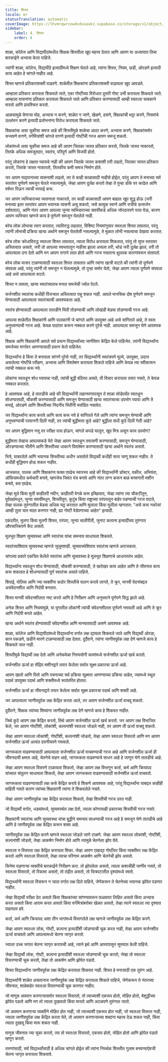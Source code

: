 ```yaml
---
title: शिस्त
locale: mr
statusTranslation: automatic
coverImage: https://lhvmrqwrcowdvduuaukz.supabase.co/storage/v1/object/public/strapi-uploads/small_cover-educacion-fundamental.webp-2d51a7828a2b1309555be27f7e2a61a0.webp
sidebar:
    label: 4. शिस्त
    order: 4
---
```

शाळा, कॉलेज आणि विद्यापीठांमधील शिक्षक शिस्तीला खूप महत्त्व देतात आणि आपण या अध्यायात तिचा बारकाईने अभ्यास केला पाहिजे.

ज्यांनी शाळा, कॉलेज, विद्यापीठे इत्यादींमध्ये शिक्षण घेतले आहे, त्यांना शिस्त, नियम, छडी, ओरडणे इत्यादी काय आहेत हे चांगले माहीत आहे.

शिस्त म्हणजे प्रतिकारशक्ती वाढवणे. शाळेतील शिक्षकांना प्रतिकारशक्ती वाढायला खूप आवडते.

आम्हाला प्रतिकार करायला शिकवले जाते, एका गोष्टीच्या विरोधात दुसरी गोष्ट उभी करायला शिकवले जाते. आम्हाला वासनांना प्रतिकार करायला शिकवले जाते आणि प्रतिकार करण्यासाठी आम्ही स्वतःला चाबकाने मारतो आणि प्रायश्चित्त करतो.

आळसामुळे येणाऱ्या मोह, अभ्यास न करणे, शाळेत न जाणे, खेळणे, हसणे, शिक्षकांची थट्टा करणे, नियमांचे उल्लंघन करणे इत्यादी प्रलोभनांना विरोध करायला शिकवले जाते.

शिक्षकांचा असा चुकीचा समज आहे की शिस्तीमुळे शाळेचा आदर करणे, अभ्यास करणे, शिक्षकांसमोर सभ्यपणे वागणे, वर्गमित्रांशी चांगले वागणे इत्यादी गोष्टींची गरज आपण समजू शकतो.

लोकांमध्ये असा चुकीचा समज आहे की आपण जितका जास्त प्रतिकार करतो, जितके जास्त नाकारतो, तितके अधिक समजूतदार, स्वतंत्र, परिपूर्ण आणि विजयी होतो.

परंतु लोकांना हे लक्षात घ्यायचे नाही की आपण जितके जास्त कशाशी तरी लढतो, जितका जास्त प्रतिकार करतो, जितके जास्त नाकारतो, तितकीच कमी समज निर्माण होते.

जर आपण मद्यपानाच्या व्यसनाशी लढलो, तर ते काही काळासाठी नाहीसे होईल, परंतु आपण ते मनाच्या सर्व स्तरांवर पूर्णपणे समजून घेतले नसल्यामुळे, जेव्हा आपण दुर्लक्ष करतो तेव्हा ते पुन्हा डोके वर काढेल आणि वर्षभर पिऊन त्याची भरपाई करू.

जर आपण व्यभिचाराच्या व्यसनाला नाकारले, तर काही काळासाठी आपण बाह्यतः खूप शुद्ध होऊ (जरी मनाच्या इतर स्तरांवर आपण भयानक व्यसनी असू शकतो, जसे कामुक स्वप्ने आणि रात्रीचे उत्सर्जन दर्शवतात), आणि नंतर आपण आपल्या जुन्या व्यभिचाराच्या सवयींकडे अधिक जोरदारपणे परत येऊ, कारण आपण व्यभिचार म्हणजे काय हे पूर्णपणे समजून घेतलेले नाही.

बरेच लोक लोभाचा त्याग करतात, त्याविरुद्ध लढतात, विशिष्ट नियमांनुसार स्वतःला शिस्त लावतात, परंतु त्यांनी लोभाची प्रक्रिया खऱ्या अर्थाने समजून घेतलेली नसल्यामुळे, ते मुळात लोभी नसल्याचा देखावा करतात.

बरेच लोक क्रोधाविरुद्ध स्वतःला शिस्त लावतात, त्याला विरोध करायला शिकतात, परंतु तो सुप्त स्तरावर अस्तित्वात असतो, जरी तो आपल्या स्वभावातून नाहीसा झाला असला तरी, थोडं जरी दुर्लक्ष झालं, तरी तो आपल्याला दगा देतो आणि मग आपण रागाने लाल होतो आणि गरज नसताना क्षुल्लक कारणांवरून संतापतो.

बरेच लोक मत्सर टाळण्यासाठी स्वतःला शिस्त लावतात आणि त्यांना खात्री वाटते की त्यांनी तो पूर्णपणे संपवला आहे, परंतु त्यांनी तो समजून न घेतल्यामुळे, तो पुन्हा समोर येतो, जेव्हा आपण त्याला पूर्णपणे संपवला आहे असे आपल्याला वाटते.

शिस्त न लावता, खऱ्या स्वातंत्र्यातच मनात समजेची ज्योत पेटते.

सर्जनशील स्वातंत्र्य कधीही पिंजऱ्यात अस्तित्वात राहू शकत नाही. आपले मानसिक दोष पूर्णपणे समजून घेण्यासाठी आपल्याला स्वातंत्र्याची आवश्यकता आहे.

स्वतंत्र होण्यासाठी आपल्याला तातडीने भिंती तोडण्याची आणि लोखंडी बेड्या तोडण्याची गरज आहे.

आपल्या शाळेतील शिक्षकांनी आणि पालकांनी जे चांगले आणि उपयुक्त आहे असे सांगितले आहे, ते स्वतः अनुभवण्याची गरज आहे. केवळ पाठांतर करून नक्कल करणे पुरेसे नाही. आपल्याला समजून घेणे आवश्यक आहे.

शिक्षक आणि शिक्षकांनी आपले सर्व प्रयत्न विद्यार्थ्यांच्या जाणीवेवर केंद्रित केले पाहिजेत. त्यांनी विद्यार्थ्यांना समजेच्या मार्गावर आणण्यासाठी प्रयत्न केले पाहिजेत.

विद्यार्थ्यांना हे किंवा ते बनायला सांगणे पुरेसे नाही, तर विद्यार्थ्यांनी स्वतंत्रपणे मूल्ये, उपयुक्त, उदात्त असलेल्या गोष्टींचे परीक्षण, अभ्यास आणि विश्लेषण करायला शिकले पाहिजे आणि केवळ त्या स्वीकारून त्यांची नक्कल करू नये.

लोकांना स्वतःहून शोध घ्यायचा नाही, त्यांची बुद्धी बंदिस्त असते, ती विचार करायला तयार नसते, ते केवळ नक्कल करतात.

हे आवश्यक आहे, हे तातडीचे आहे की विद्यार्थ्यांनी लहानपणापासून ते शाळा सोडेपर्यंत स्वतःहून शोधण्यासाठी, चौकशी करण्यासाठी आणि समजून घेण्यासाठी खऱ्या स्वातंत्र्याचा उपभोग घ्यावा आणि ते मनाई, ओरडणे आणि शिस्तीच्या निंदनीय भिंतींनी मर्यादित नसावेत.

जर विद्यार्थ्यांना काय करावे आणि काय करू नये हे सांगितले गेले आणि त्यांना समजून घेण्याची आणि अनुभवण्याची परवानगी दिली नाही, तर त्यांची बुद्धीमत्ता कुठे आहे? बुद्धीला संधी कुठे दिली गेली आहे?

जर आपण बुद्धिमान नसू तर परीक्षा पास होऊन, चांगले कपडे घालून, खूप मित्र असून काय उपयोग?

बुद्धीमत्ता तेव्हाच आपल्याकडे येते जेव्हा आपण स्वतःहून तपासणी करण्यासाठी, समजून घेण्यासाठी, ओरडण्याच्या भीतीने आणि शिस्तीच्या धाकाने विश्लेषण करण्यासाठी खऱ्या अर्थाने स्वतंत्र असतो.

भित्रे, घाबरलेले आणि भयानक शिस्तीच्या अधीन असलेले विद्यार्थी कधीही सत्य जाणू शकत नाहीत. ते कधीही बुद्धिमान होऊ शकत नाहीत.

आजकाल, पालक आणि शिक्षकांना फक्त एवढेच स्वारस्य आहे की विद्यार्थ्यांनी डॉक्टर, वकील, अभियंता, ऑफिसमधील कर्मचारी बनावे, म्हणजेच जिवंत यंत्र बनावे आणि नंतर लग्न करून बाळं बनवणारी मशीन बनावे, बस एवढेच.

जेव्हा मुले किंवा मुली काहीतरी नवीन, काहीतरी वेगळे करू इच्छितात, जेव्हा त्यांना त्या चौकटीतून, पूर्वग्रहांमधून, जुन्या सवयींमधून, शिस्तीतून, कुटुंब किंवा राष्ट्राच्या परंपरातून बाहेर पडण्याची गरज वाटते, तेव्हा पालक तुरुंगातील बेड्या अधिक घट्ट करतात आणि मुलाला किंवा मुलीला म्हणतात: "असे करू नकोस! आम्ही तुला यात मदत करणार नाही, ह्या गोष्टी वेडेपणाच्या आहेत" इत्यादी.

एकंदरीत, मुलगा किंवा मुलगी शिस्त, परंपरा, जुन्या चालीरीती, जुनाट कल्पना इत्यादींच्या तुरुंगात औपचारिकपणे कैद असतो.

मूलभूत शिक्षण सुव्यवस्था आणि स्वातंत्र्य यांचा समन्वय साधायला शिकवते.

स्वातंत्र्याशिवाय सुव्यवस्था म्हणजे जुलूमशाही. सुव्यवस्थेशिवाय स्वातंत्र्य म्हणजे अराजकता.

चांगल्या प्रकारे एकत्रित केलेले स्वातंत्र्य आणि सुव्यवस्था हे मूलभूत शिक्षणाचे आधारस्तंभ आहेत.

विद्यार्थ्यांना स्वतःहून शोध घेण्यासाठी, चौकशी करण्यासाठी, ते खरोखर काय आहेत आणि ते जीवनात काय करू शकतात हे शोधण्यासाठी पूर्ण स्वातंत्र्य असले पाहिजे.

शिपाई, पोलिस आणि ज्या व्यक्तींना कठोर शिस्तीचे पालन करावे लागते, ते क्रूर, मानवी वेदनांबद्दल असंवेदनशील आणि निर्दयी बनतात.

शिस्त मानवी संवेदनशीलता नष्ट करते आणि हे निरीक्षण आणि अनुभवाने पूर्णपणे सिद्ध झाले आहे.

अनेक शिस्त आणि नियमांमुळे, या युगातील लोकांनी त्यांची संवेदनशीलता पूर्णपणे गमावली आहे आणि ते क्रूर आणि निर्दयी बनले आहेत.

खऱ्या अर्थाने स्वतंत्र होण्यासाठी संवेदनशील आणि मानवतावादी असणे आवश्यक आहे.

शाळा, कॉलेज आणि विद्यापीठांमध्ये विद्यार्थ्यांना वर्गात लक्ष द्यायला शिकवले जाते आणि विद्यार्थी ओरडा, कान पकडणे, छडीने मारणे टाळण्यासाठी लक्ष देतात. दुर्दैवाने, त्यांना जाणीवपूर्वक लक्ष देणे म्हणजे काय हे शिकवले जात नाही.

शिस्तीमुळे विद्यार्थी लक्ष देतो आणि अनेकवेळा निरुपयोगी कामांमध्ये सर्जनशील ऊर्जा खर्च करतो.

सर्जनशील ऊर्जा हा सेंद्रिय मशीनद्वारे तयार केलेला सर्वात सूक्ष्म प्रकारचा ऊर्जा आहे.

आपण खातो आणि पितो आणि पचनाच्या सर्व प्रक्रिया सूक्ष्मता आणण्याच्या प्रक्रिया आहेत, ज्यामध्ये स्थूल पदार्थ उपयुक्त पदार्थ आणि शक्तीमध्ये रूपांतरित होतात.

सर्जनशील ऊर्जा हा जीवनाद्वारे तयार केलेला सर्वात सूक्ष्म प्रकारचा पदार्थ आणि शक्ती आहे.

जर आपल्याला जाणीवपूर्वक लक्ष केंद्रित करता आले, तर आपण सर्जनशील ऊर्जा वाचवू शकतो.

दुर्दैवाने, शिक्षक त्यांच्या शिष्यांना जाणीवपूर्वक लक्ष देणे म्हणजे काय हे शिकवत नाहीत.

जिथे कुठे आपण लक्ष केंद्रित करतो, तिथे आपण सर्जनशील ऊर्जा खर्च करतो. जर आपण लक्ष विभाजित केले, जर आपण गोष्टींशी, लोकांशी, कल्पनांशी स्वतःला जोडले नाही, तर आपण ती ऊर्जा वाचवू शकतो.

जेव्हा आपण स्वतःला लोकांशी, गोष्टींशी, कल्पनांशी जोडतो, तेव्हा आपण स्वतःला विसरतो आणि मग आपण सर्जनशील ऊर्जा अत्यंत दयनीयपणे गमावतो.

जागरूकता वाढवण्यासाठी आपल्याला सर्जनशील ऊर्जा वाचवण्याची गरज आहे आणि सर्जनशील ऊर्जा ही जीवनदायी क्षमता आहे, चेतनेचे वाहन आहे, जागरूकता वाढवण्याचे साधन आहे हे जाणून घेणे तातडीचे आहे.

जेव्हा आपण स्वतःला विसरणे टाळायला शिकतो, जेव्हा आपण लक्ष विभागून कर्ता, कर्म आणि क्रियापद यांच्यात संतुलन साधायला शिकतो, तेव्हा आपण जागरूकता वाढवण्यासाठी सर्जनशील ऊर्जा वाचवतो.

जागरूकता वाढवण्यासाठी लक्ष कसे केंद्रित करावे हे शिकणे आवश्यक आहे, परंतु विद्यार्थ्यांना याबद्दल काहीही माहिती नसते कारण त्यांच्या शिक्षकांनी त्यांना ते शिकवलेले नसते.

जेव्हा आपण जाणीवपूर्वक लक्ष केंद्रित करायला शिकतो, तेव्हा शिस्तीची गरज उरत नाही.

जो विद्यार्थी वर्गात, धड्यांमध्ये, सुव्यवस्थेत लक्ष देतो, त्याला कोणत्याही प्रकारच्या शिस्तीची गरज नसते.

शिक्षकांनी स्वातंत्र्य आणि सुव्यवस्था यांचा बुद्धीने समन्वय साधण्याची गरज आहे हे समजून घेणे तातडीचे आहे आणि हे जाणीवपूर्वक लक्ष केंद्रित करून शक्य आहे.

जाणीवपूर्वक लक्ष केंद्रित करणे म्हणजे स्वतःला जोडले जाणे टाळणे. जेव्हा आपण स्वतःला लोकांशी, गोष्टींशी, कल्पनांशी जोडतो, तेव्हा आकर्षण निर्माण होते आणि त्यामुळे चेतनेला झोप येते.

स्वतःला न विसरता लक्ष केंद्रित करायला शिका. जेव्हा आपण एखाद्या गोष्टीवर किंवा व्यक्तीवर लक्ष केंद्रित करतो आणि स्वतःला विसरतो, तेव्हा त्याचा परिणाम आकर्षण आणि चेतनेची झोप असतो.

सिनेमा पाहणाऱ्या व्यक्तीचे बारकाईने निरीक्षण करा. तो झोपलेला असतो, त्याला कशाचीही जाणीव नसते, तो स्वतःला विसरतो, तो रिकामा असतो, तो तंद्रीत असतो, तो चित्रपटातील दृश्यांमध्ये रमतो.

विद्यार्थ्यांनी स्वतःला विसरून न जाता वर्गात लक्ष दिले पाहिजे, जेणेकरून ते चेतनेच्या भयानक झोपेत पडणार नाहीत.

जेव्हा विद्यार्थी परीक्षा देत असतो किंवा शिक्षकांच्या सांगण्यावरून फळ्यावर लिहित असतो किंवा अभ्यास करत असतो किंवा आराम करत असतो किंवा वर्गमित्रांबरोबर खेळत असतो, तेव्हा त्याने स्वतःला त्या दृश्यात पाहायला हवे.

कर्ता, कर्म आणि क्रियापद अशा तीन भागांमध्ये विभागलेले लक्ष म्हणजे जाणीवपूर्वक लक्ष केंद्रित करणे.

जेव्हा आपण स्वतःला लोक, गोष्टी, कल्पना इत्यादींशी जोडण्याची चूक करत नाही, तेव्हा आपण सर्जनशील ऊर्जा वाचवतो आणि आपल्यामध्ये चेतना जागृत करतो.

ज्याला उच्च जगात चेतना जागृत करायची आहे, त्याने इथे आणि आत्तापासून सुरुवात केली पाहिजे.

जेव्हा विद्यार्थी लोक, गोष्टी, कल्पना इत्यादींशी स्वतःला जोडण्याची चूक करतो, जेव्हा तो स्वतःला विसरण्याची चूक करतो, तेव्हा तो आकर्षण आणि झोपेत पडतो.

शिस्त विद्यार्थ्यांना जाणीवपूर्वक लक्ष केंद्रित करायला शिकवत नाही. शिस्त हे मनासाठी एक तुरुंग आहे.

विद्यार्थ्यांनी शाळेत असतानाच जाणीवपूर्वक लक्ष केंद्रित करायला शिकले पाहिजे, जेणेकरून ते नंतरच्या जीवनात, शाळेबाहेर स्वतःला विसरण्याची चूक करणार नाहीत.

जो माणूस अपमान करणाऱ्यासमोर स्वतःला विसरतो, तो त्याच्याशी एकरूप होतो, मोहित होतो, बेशुद्धीच्या झोपेत पडतो आणि मग तो त्याला दुखावतो किंवा मारतो आणि अटळपणे तुरुंगात जातो.

जो अपमान करणाऱ्या व्यक्तीने मोहित होत नाही, जो त्याच्याशी एकरूप होत नाही, जो स्वतःला विसरत नाही, ज्याला जाणीवपूर्वक लक्ष केंद्रित करता येते, तो अपमान करणाऱ्याच्या शब्दांना महत्त्व देऊ शकत नाही, किंवा त्याला दुखावू किंवा मारू शकत नाही.

माणूस जीवनात ज्या चुका करतो, त्या तो स्वतःला विसरतो, एकरूप होतो, मोहित होतो आणि झोपेत पडतो म्हणून करतो.

तरुणांसाठी, सर्व विद्यार्थ्यांसाठी हे अधिक चांगले होईल की त्यांना निरर्थक शिस्तीत गुलाम बनवण्याऐवजी चेतना जागृत करायला शिकवावे.
